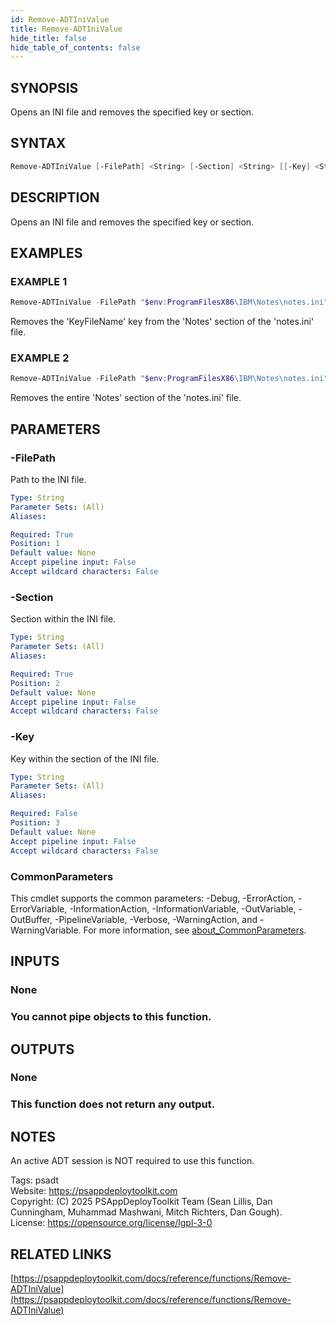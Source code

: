 ```yaml
---
id: Remove-ADTIniValue
title: Remove-ADTIniValue
hide_title: false
hide_table_of_contents: false
---
```


## SYNOPSIS

Opens an INI file and removes the specified key or section.

## SYNTAX

```powershell
Remove-ADTIniValue [-FilePath] <String> [-Section] <String> [[-Key] <String>] [<CommonParameters>]
```

## DESCRIPTION

Opens an INI file and removes the specified key or section.

## EXAMPLES

### EXAMPLE 1

```powershell
Remove-ADTIniValue -FilePath "$env:ProgramFilesX86\IBM\Notes\notes.ini" -Section 'Notes' -Key 'KeyFileName'
```

Removes the 'KeyFileName' key from the 'Notes' section of the 'notes.ini' file.

### EXAMPLE 2

```powershell
Remove-ADTIniValue -FilePath "$env:ProgramFilesX86\IBM\Notes\notes.ini" -Section 'Notes'
```

Removes the entire 'Notes' section of the 'notes.ini' file.

## PARAMETERS

### -FilePath

Path to the INI file.

```yaml
Type: String
Parameter Sets: (All)
Aliases:

Required: True
Position: 1
Default value: None
Accept pipeline input: False
Accept wildcard characters: False
```

### -Section

Section within the INI file.

```yaml
Type: String
Parameter Sets: (All)
Aliases:

Required: True
Position: 2
Default value: None
Accept pipeline input: False
Accept wildcard characters: False
```

### -Key

Key within the section of the INI file.

```yaml
Type: String
Parameter Sets: (All)
Aliases:

Required: False
Position: 3
Default value: None
Accept pipeline input: False
Accept wildcard characters: False
```

### CommonParameters

This cmdlet supports the common parameters: -Debug, -ErrorAction, -ErrorVariable, -InformationAction, -InformationVariable, -OutVariable, -OutBuffer, -PipelineVariable, -Verbose, -WarningAction, and -WarningVariable. For more information, see [about_CommonParameters](http://go.microsoft.com/fwlink/?LinkID=113216).

## INPUTS

### None

### You cannot pipe objects to this function.
## OUTPUTS

### None

### This function does not return any output.
## NOTES
An active ADT session is NOT required to use this function.

Tags: psadt<br />
Website: https://psappdeploytoolkit.com<br />
Copyright: (C) 2025 PSAppDeployToolkit Team (Sean Lillis, Dan Cunningham, Muhammad Mashwani, Mitch Richters, Dan Gough).<br />
License: https://opensource.org/license/lgpl-3-0

## RELATED LINKS

[https://psappdeploytoolkit.com/docs/reference/functions/Remove-ADTIniValue](https://psappdeploytoolkit.com/docs/reference/functions/Remove-ADTIniValue)
